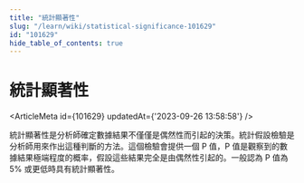 ```yaml
---
title: "統計顯著性"
slug: "/learn/wiki/statistical-significance-101629"
id: "101629"
hide_table_of_contents: true
---
```



# 統計顯著性

<ArticleMeta id={101629} updatedAt={'2023-09-26 13:58:58'} />
<div className='border-solid border-b border-t-0 my-4 border-[var(--ifm-color-gray-300)]' />

統計顯著性是分析師確定數據結果不僅僅是偶然性而引起的決策。統計假設檢驗是分析師用來作出這種判斷的方法。這個檢驗會提供一個 P 值，P 值是觀察到的數據結果極端程度的概率，假設這些結果完全是由偶然性引起的。一般認為 P 值為 5% 或更低時具有統計顯著性。
